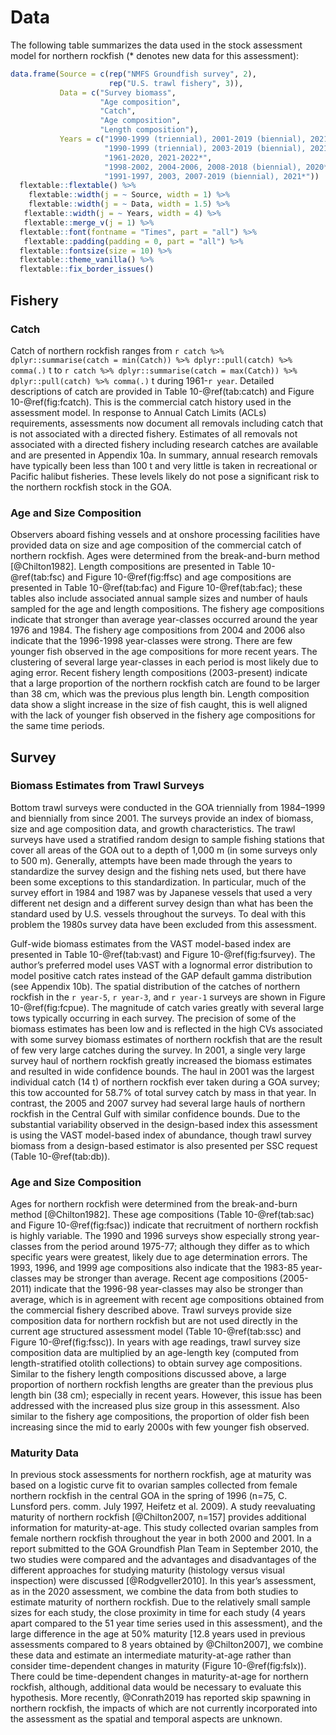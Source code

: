 # Data


The following table summarizes the data used in the stock assessment model for northern rockfish (* denotes new data for this assessment):

```r

data.frame(Source = c(rep("NMFS Groundfish survey", 2),
                      rep("U.S. trawl fishery", 3)),
           Data = c("Survey biomass",
                    "Age composition",
                    "Catch",
                    "Age composition",
                    "Length composition"),
           Years = c("1990-1999 (triennial), 2001-2019 (biennial), 2021*",
                     "1990-1999 (triennial), 2003-2019 (biennial), 2021*",
                     "1961-2020, 2021-2022*",
                     "1998-2002, 2004-2006, 2008-2018 (biennial), 2020*",
                     "1991-1997, 2003, 2007-2019 (biennial), 2021*"))  %>% 
  flextable::flextable() %>% 
    flextable::width(j = ~ Source, width = 1) %>% 
    flextable::width(j = ~ Data, width = 1.5) %>% 
   flextable::width(j = ~ Years, width = 4) %>% 
   flextable::merge_v(j = 1) %>% 
  flextable::font(fontname = "Times", part = "all") %>% 
   flextable::padding(padding = 0, part = "all") %>% 
  flextable::fontsize(size = 10) %>% 
  flextable::theme_vanilla() %>% 
  flextable::fix_border_issues() 

```

## Fishery

### Catch

Catch of northern rockfish ranges from `r catch %>% dplyr::summarise(catch = min(Catch)) %>% dplyr::pull(catch) %>% comma(.)` t to `r catch %>% dplyr::summarise(catch = max(Catch)) %>% dplyr::pull(catch) %>% comma(.)` t during 1961-`r year`. 
Detailed descriptions of catch are provided in Table 10-\@ref(tab:catch) and Figure 10-\@ref(fig:fcatch).
This is the commercial catch history used in the assessment model. 
In response to Annual Catch Limits (ACLs) requirements, assessments now document all removals including catch that is not associated with a directed fishery. 
Estimates of all removals not associated with a directed fishery including research catches are available and are presented in Appendix 10a. 
In summary, annual research removals have typically been less than 100 t and very little is taken in recreational or Pacific halibut fisheries. 
These levels likely do not pose a significant risk to the northern rockfish stock in the GOA.

### Age and Size Composition

Observers aboard fishing vessels and at onshore processing facilities have provided data on size and age composition of the commercial catch of northern rockfish. 
Ages were determined from the break-and-burn method [@Chilton1982]. 
Length compositions are presented in Table 10-\@ref(tab:fsc) and Figure 10-\@ref(fig:ffsc) and age compositions are presented in Table 10-\@ref(tab:fac) and Figure 10-\@ref(tab:fac); these tables also include associated annual sample sizes and number of hauls sampled for the age and length compositions. 
The fishery age compositions indicate that stronger than average year-classes occurred around the year 1976 and 1984. 
The fishery age compositions from 2004 and 2006 also indicate that the 1996-1998 year-classes were strong. 
There are few younger fish observed in the age compositions for more recent years.
The clustering of several large year-classes in each period is most likely due to aging error. 
Recent fishery length compositions (2003-present) indicate that a large proportion of the northern rockfish catch are found to be larger than 38 cm, which was the previous plus length bin.
Length composition data show a slight increase in the size of fish caught, this is well aligned with the lack of younger fish observed in the fishery age compositions for the same time periods.

## Survey

### Biomass Estimates from Trawl Surveys
Bottom trawl surveys were conducted in the GOA triennially from 1984--1999 and biennially from since 2001. 
The surveys provide an index of biomass, size and age composition data, and growth characteristics. 
The trawl surveys have used a stratified random design to sample fishing stations that cover all areas of the GOA out to a depth of 1,000 m (in some surveys only to 500 m). 
Generally, attempts have been made through the years to standardize the survey design and the fishing nets used, but there have been some exceptions to this standardization. 
In particular, much of the survey effort in 1984 and 1987 was by Japanese vessels that used a very different net design and a different survey design than what has been the standard used by U.S. vessels throughout the surveys. 
To deal with this problem the 1980s survey data have been excluded from this assessment.

Gulf-wide biomass estimates from the VAST model-based index are presented in Table 10-\@ref(tab:vast) and Figure 10-\@ref(fig:fsurvey).
The author's preferred model uses VAST with a lognormal error distribution to model positive catch rates instead of the GAP default gamma distribution (see Appendix 10b).
The spatial distribution of the catches of northern rockfish in the `r year-5`, `r year-3`, and `r year-1` surveys are shown in Figure 10-\@ref(fig:fcpue). 
The magnitude of catch varies greatly with several large tows typically occurring in each survey. 
The precision of some of the biomass estimates has been low and is reflected in the high CVs associated with some survey biomass estimates of northern rockfish that are the result of few very large catches during the survey. 
In 2001, a single very large survey haul of northern rockfish greatly increased the biomass estimates and resulted in wide confidence bounds. 
The haul in 2001 was the largest individual catch (14 t) of northern rockfish ever taken during a GOA survey; this tow accounted for 58.7% of total survey catch by mass in that year. 
In contrast, the 2005 and 2007 survey had several large hauls of northern rockfish in the Central Gulf with similar confidence bounds. 
Due to the substantial variability observed in the design-based index this assessment is using the VAST model-based index of abundance, though trawl survey biomass from a design-based estimator is also presented per SSC request (Table 10-\@ref(tab:db)). 


### Age and Size Composition 

Ages for northern rockfish were determined from the break-and-burn method [@Chilton1982].
These age compositions (Table 10-\@ref(tab:sac) and Figure 10-\@ref(fig:fsac)) indicate that recruitment of northern rockfish is highly variable. 
The 1990 and 1996 surveys show especially strong year-classes from the period around 1975-77; although they differ as to which specific years were greatest, likely due to age determination errors. 
The 1993, 1996, and 1999 age compositions also indicate that the 1983-85 year-classes may be stronger than average. 
Recent age compositions (2005-2011) indicate that the 1996-98 year-classes may also be stronger than average, which is in agreement with recent age compositions obtained from the commercial fishery described above. 
Trawl surveys provide size composition data for northern rockfish but are not used directly in the current age structured assessment model (Table 10-\@ref(tab:ssc) and Figure 10-\@ref(fig:fssc)). 
In years with age readings, trawl survey size composition data are multiplied by an age-length key (computed from length-stratified otolith collections) to obtain survey age compositions. 
Similar to the fishery length compositions discussed above, a large proportion of northern rockfish lengths are greater than the previous plus length bin (38 cm); especially in recent years.
However, this issue has been addressed with the increased plus size group in this assessment.
Also similar to the fishery age compositions, the proportion of older fish been increasing since the mid to early 2000s with few younger fish observed.

### Maturity Data

In previous stock assessments for northern rockfish, age at maturity was based on a logistic curve fit to ovarian samples collected from female northern rockfish in the central GOA in the spring of 1996 (n=75, C. Lunsford pers. comm. July 1997, Heifetz et al. 2009). 
A study reevaluating maturity of northern rockfish [@Chilton2007, n=157] provides additional information for maturity-at-age. 
This study collected ovarian samples from female northern rockfish throughout the year in both 2000 and 2001. 
In a report submitted to the GOA Groundfish Plan Team in September 2010, the two studies were compared and the advantages and disadvantages of the different approaches for studying maturity (histology versus visual inspection) were discussed [@Rodgveller2010]. 
In this year’s assessment, as in the 2020 assessment, we combine the data from both studies to estimate maturity of northern rockfish. 
Due to the relatively small sample sizes for each study, the close proximity in time for each study (4 years apart compared to the 51 year time series used in this assessment), and the large difference in the age at 50% maturity [12.8 years used in previous assessments compared to 8 years obtained by @Chilton2007], we combine these data and estimate an intermediate maturity-at-age rather than consider time-dependent changes in maturity (Figure 10-\@ref(fig:fslx)). 
There could be time-dependent changes in maturity-at-age for northern rockfish, although, additional data would be necessary to evaluate this hypothesis.
More recently, @Conrath2019 has reported skip spawning in northern rockfish, the impacts of which are not currently incorporated into the assessment as the spatial and temporal aspects are unknown. 

